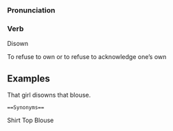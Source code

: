 === Pronunciation ===


=== Verb===
 
Disown 

  
To refuse to own or to refuse to acknowledge one’s own



==Examples==
That girl disowns that blouse.


 ==Synonyms==
Shirt
Top
Blouse